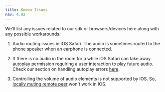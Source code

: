 ```yaml
---
title: Known Issues
nav: 4.02
---
```


We'll list any issues related to our sdk or browsers/devices here along with any possible workarounds.

1. Audio routing issues in iOS Safari. The audio is sometimes routed to the phone speaker when an earphone is connected.

2. If there is no audio in the room for a while iOS Safari can take away autoplay permission requiring a user interaction
to play future audio. Check our section on handling autoplay errors [here](../features/error-handling#handling-autoplay-error).

3. Controlling the volume of audio elements is not supported by IOS. So, [locally muting remote peer](../advanced-features/volume-control) won't work in IOS.